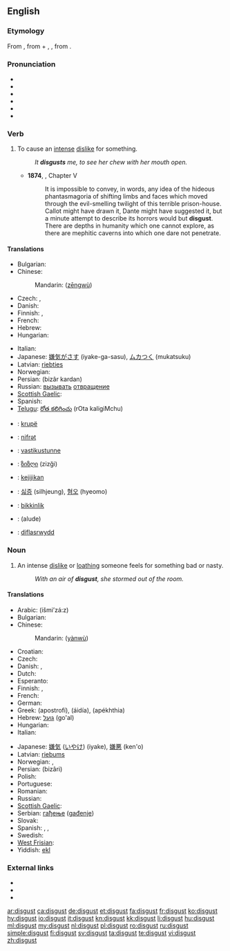 ==English==

===Etymology===
From {{etyl|fro}} {{term|lang=fro|desgouster||to put off one's appetite}}, from {{term|lang=fro|des-||dis-}} + {{term|lang=fro|gouster}}, {{term|lang=fro|goster||to taste}}, from {{etyl|la}} {{term|lang=la|gustus||a tasting}}.

===Pronunciation===
* {{enPR|dĭs-kŭst'}}
* {{IPA|/dɪsˈɡʌst/|/dɪsˈkʌst/}}
* {{audio|En-us-disgust.ogg|Audio (US)}}
* {{SAMPA|/dIs"kVst/}}
* {{rhymes|ʌst}}
* {{homophones|discussed}}

===Verb===
{{en-verb}}

# To cause an [[intense]] [[dislike]] for something.
#: ''It '''disgusts''' me, to see her chew with her mouth open.''
#*'''1874''', {{w|Marcus Clarke}}, {{w|For the Term of His Natural Life}} Chapter V
#*:It is impossible to convey, in words, any idea of the hideous phantasmagoria of shifting limbs and faces which moved through the evil-smelling twilight of this terrible prison-house. Callot might have drawn it, Dante might have suggested it, but a minute attempt to describe its horrors would but '''disgust'''. There are depths in humanity which one cannot explore, as there are mephitic caverns into which one dare not penetrate.

====Translations====
{{trans-top|to cause an intense dislike for something}}
* Bulgarian: {{t|bg|отвращавам}}
* Chinese:
*: Mandarin: {{zh-ts|憎惡|憎恶}} ([[zēng]][[wù]])
* Czech: {{t-|cs|zhnusit}}, {{t-|cs|znechutit}}
* Danish: {{t|da|fremkalde}} {{t|da|væmmelse}}
* Finnish: {{t-|fi|iljettää}}, {{t-|fi|inhottaa}}
* French: {{t+|fr|dégoûter}}
* Hebrew: {{t|he|הגעיל|tr=hig'íl}}
* Hungarian: {{t+|hu|undorít}}
{{trans-mid}}
* Italian: {{t-|it|disgustare}}
* Japanese: [[嫌気がさす]] (iyake-ga-sasu), [[ムカつく]] (mukatsuku)
* Latvian: [[riebties]]
* Norwegian: {{t+|no|avsky}}
* Persian: {{fa-Arab|[[بیزار کردن]]}} (bizâr kardan)
* Russian: [[вызывать]] [[отвращение]]
* [[Scottish Gaelic]]: {{t|gd|sgreamhaich}}
* Spanish: {{t-|es|repugnar}}
* [[Telugu]]: [[రోత కలిగించు]] (rOta kaligiMchu)
{{trans-bottom}}

{{checktrans-top}}
* {{ttbc|sq}}: [[krupë]]
* {{ttbc|az}}: [[nifrәt]]
* {{ttbc|et}}: [[vastikustunne]]
* {{ttbc|ka}}: [[ზიზღი]] (zizği)
* {{ttbc|Indonesian}}: [[kejijikan]]
* {{ttbc|ko}}: [[싫증]] (silhjeung), [[혐오]] (hyeomo)
* {{ttbc|Turkish}}: [[bikkinlik]]
* {{ttbc|Uyghur}}: (alude)
* {{ttbc|Welsh}}: [[diflasrwydd]]
{{trans-bottom}}

===Noun===
{{wikipedia}}
{{en-noun|-}}

# An intense [[dislike]] or [[loathing]] someone feels for something bad or nasty.
#: ''With an air of '''disgust''', she stormed out of the room.''

====Translations====
{{trans-top|an intense dislike or repugnance}}
* Arabic: {{Arab|[[اشمئزاز|إشمئزاز]]}} (išmi’zá:z) {{m}}
* Bulgarian: {{t+|bg|отвращение|n|tr=otvraşenie}}
* Chinese:
*: Mandarin: {{zh-ts|厭惡|厌恶}} ([[yàn]][[wù]])
* Croatian: {{t-|hr|gađenje|n}}
* Czech: {{t-|cs|hnus|m}}
* Danish: {{t|da|afsky|c}}, {{t|da|væmmelse|c}}
* Dutch: {{t+|nl|afschuw}}
* Esperanto: {{t-|eo|naŭzo|xs=Esperanto}}
* Finnish: {{t-|fi|inho}}, {{t-|fi|vastenmielisyys}}
* French: {{t+|fr|dégoût|m}}
* German: {{t+|de|Ekel}}
* Greek: {{t+|el|αποστροφή|f}} (apostrofí), {{t+|el|αηδία|f}} (áidía), {{t+|el|απέχθεια|f}} (apékhthia)
* Hebrew: [[גועל]] (go'al) {{m}}
* Hungarian: {{t+|hu|undor}}
* Italian: {{t-|it|disgusto|m}}
{{trans-mid}}
* Japanese: [[嫌気]] ([[いやけ]]) (iyake), [[嫌悪]] (ken'o)
* Latvian: [[riebums]]
* Norwegian: {{t+|no|avsky|m}}, {{t-|no|vemmelse|m}}
* Persian: {{fa-Arab|[[بیزاری]]}} (bizâri)
* Polish: {{t+|pl|odraza|f}}
* Portuguese: {{t+|pt|repugnância|f}}
* Romanian: {{t+|ro|dezgust}}
* Russian: {{t+|ru|отвращение|n|tr=otvraščénije}}
* [[Scottish Gaelic]]: {{t|gd|gràin|f}}
* Serbian: [[гађење]] ([[gađenje]]) {{n}}
* Slovak: {{t-|sk|odpor}}
* Spanish: {{t-|es|repugnancia|f}}, {{t+|es|asco|m}},  {{t-|es|desazón|f}}
* Swedish: {{t+|sv|äckel}}
* [[West Frisian]]: {{t-|fy|mier|xs=West Frisian}}
* Yiddish: [[ekl]]
{{trans-bottom}}

===External links===
* {{R:Webster 1913}}
* {{R:Century 1911}}
* {{R:OneLook}}

[[ar:disgust]]
[[ca:disgust]]
[[de:disgust]]
[[et:disgust]]
[[fa:disgust]]
[[fr:disgust]]
[[ko:disgust]]
[[hy:disgust]]
[[io:disgust]]
[[it:disgust]]
[[kn:disgust]]
[[kk:disgust]]
[[li:disgust]]
[[hu:disgust]]
[[ml:disgust]]
[[my:disgust]]
[[nl:disgust]]
[[pl:disgust]]
[[ro:disgust]]
[[ru:disgust]]
[[simple:disgust]]
[[fi:disgust]]
[[sv:disgust]]
[[ta:disgust]]
[[te:disgust]]
[[vi:disgust]]
[[zh:disgust]]
